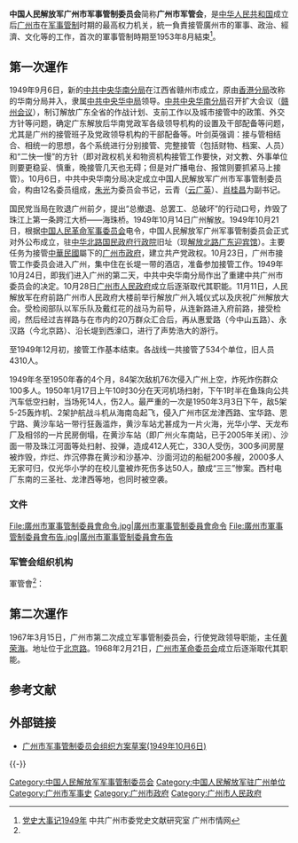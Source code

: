'''中国人民解放军广州市军事管制委员会'''简称'''广州市军管会'''，是[[中华人民共和国|中华人民共和国]]成立后[[广州市|广州市]]在[[军事管制|军事管制]]时期的最高权力机关，統一負責接管廣州市的軍事、政治、經濟、文化等的工作，首次的軍事管制時期至1953年8月結束<ref name=":0">[http://www.gzsqw.org.cn/gzds/dsdsj/202005/t20200509_6354.html 党史大事记1949年] 中共广州市委党史文献研究室  广州市情网</ref>。

== 第一次運作 ==
{{Infobox PRCG
|机构名称=中 国 人 民 解 放 军<br />广州市军事管制委员会
|标志1=China Emblem PLA.svg
|职位1=主任
|人员1=[[叶剑英|叶剑英]]
|上级机构=[[中国人民解放军广东省军事管制委员会|中国人民解放军广东省军事管制委员会]]
|地址1=[[广州市|广州市]][[解放路_(广州市)|中华北路]][[广东迎宾馆|国民政府行政院旧址]]
|被接替者={{Flagicon|ROC}} [[广州市政府|广州市政府]]
|成立时间=1949年10月21日
|a=[[广州市人民政府|广州市人民政府]]
}}

1949年9月6日，新的[[中共中央华南分局|中共中央华南分局]]在江西省赣州市成立，原由[[香港分局|香港分局]]改称的华南分局并入，隶属[[中共中央华中局|中共中央华中局]]领导。[[中共中央华南分局|中共中央华南分局]]召开扩大会议（[[赣州会议|赣州会议]]），制订解放广东全省的作战计划、支前工作以及城市接管中的政策、外交方针等问题，确定广东解放后华南党政军各级领导机构的设置及干部配备等问题，尤其是广州的接管班子及党政领导机构的干部配备等。叶剑英强调：接与管相结合、相统一的思想，各个系统进行分别接管、完整接管（包括财物、档案、人员）和“二快一慢”的方针（即对政权机关和物资机构接管工作要快，对文教、外事单位则要更稳妥、慎重，晚接管几天也无碍；但是对广播电台、报馆则要抓紧马上接管）。10月6日，中共中央华南分局决定成立中国人民解放军广州市军事管制委员会，构由12名委员组成，[[朱光_(1906年)|朱光]]为委员会书记，云青（[[云广英|云广英]]）、[[肖桂昌|肖桂昌]]为副书记。

国民党当局在败退广州前夕，提出“总撤退、总罢工、总破坏”的行动口号，炸毁了珠江上第一条跨江大桥——海珠桥。1949年10月14日广州解放。1949年10月21日，根据[[中国人民革命军事委员会|中国人民革命军事委员会]]电令，中国人民解放军广州军事管制委员会正式对外公布成立，驻[[中华北路|中华北路]][[国民政府行政院|国民政府行政院]]旧址（现[[解放路_(广州市)|解放北路]][[广东迎宾馆|广东迎宾馆]]）。主要任务为接管[[中華民國|中華民國]]屬下的[[广州市政府|广州市政府]]，建立共产党政权。10月23日，广州市接管工作委员会进入广州，集中住在长堤一带的酒店，准备参加接管工作。1949年10月24日，即我们进入广州的第二天，中共中央华南分局作出了重建中共广州市委员会的决定。10月28日[[广州市人民政府|广州市人民政府]]成立后逐渐取代其职能。11月11日，人民解放军在府前路广州市人民政府大楼前举行解放广州入城仪式以及庆祝广州解放大会。受检阅部队以军乐队及戴红花的战马为前导，从连新路进入府前路，接受检阅，然后经过吉祥路与在市内的20万群众汇合后，再从惠爱路（今中山五路）、永汉路（今北京路）、沿长堤到西濠口，进行了声势浩大的游行。

至1949年12月初，接管工作基本结束。各战线一共接管了534个单位，旧人员4310人。

1949年冬至1950年春的4个月，84架次敌机76次侵入广州上空，炸死炸伤群众100多人。1950年1月17日上午10时30分在天河机场扫射，下午1时半在鱼珠向公共汽车低空扫射，当场死14人，伤2人。最严重的一次是1950年3月3日下午，敌5架5-25轰炸机、2架护航战斗机从海南岛起飞，侵入广州市区龙津西路、宝华路、恩宁路、黄沙车站一带行狂轰滥炸，黄沙车站尤甚成为一片火海，光华小学、天龙布厂及相邻的一片民房倒塌，在黄沙车站（即广州火车南站，已于2005年关闭）、沙面一带及珠江河面等处扫射、投弹，造成412人死亡，330人受伤，300多间房屋被炸毁，炸烂、炸沉停靠在黄沙和沙基冲、沙面河边的船艇200多艘，2000多人无家可归，仅光华小学的在校儿童被炸死伤多达50人，酿成“三三”惨案。西村电厂东南的三圣社、龙津西等地，也同时被空袭。 
=== 文件 ===
<gallery>
File:廣州市軍事管制委員會命令.jpg|廣州市軍事管制委員會命令
File:廣州市軍事管制委員會布告.jpg|廣州市軍事管制委員會布告
</gallery>

=== 军管会组织机构 ===
軍管會<ref name=":0" />：
{{columns-list|1|
* 军管会主任[[叶剑英|叶剑英]]
* 军管会副主任[[赖传珠|赖传珠]]
* 军管会委员：[[叶剑英|叶剑英]]，[[方方|方方]]，[[邓华|邓华]]，[[赖传珠|赖传珠]]，[[萧向荣|萧向荣]]，[[洪学智|洪学智]]，[[曾生|曾生]]，[[尹林平|林平]]，[[朱光_(1906年)|朱光]]，[[李章达|李章达]]，[[吴奇伟|吴奇伟]]，[[张醁村|张醁村]]等 
* 军管会秘书长 [[肖桂昌|肖桂昌]]
** 军管会副秘书长 [[杨应彬|杨应彬]]
* 中共广州市委：1949年10月28日成立，市委书记[[叶剑英|叶剑英]]兼，[[朱光_(1906年)|朱光]]、[[钟明|钟明]]、[[廖似光|廖似光]]任副书记。林克泽任市委常委、秘书长。市委驻现在儿童公园后面的榕园。团委书记[[黄焕秋|黄焕秋]]
* 广州市人民政府：市长[[叶剑英|叶剑英]]，副市长[[朱光_(1906年)|朱光]]
**民政局局长[[古关贤|古关贤]]
* 广州市总工会筹委会：主任[[廖似光|廖似光]]
* 治安委員會 主任[[谭政文|谭政文]]
**广州市公安局：局长[[谭政文|谭政文]]、副局长[[孙乐宜|孙乐宜]]、[[陈泊|陈泊]]。共计接收警员4844人，枪475支，子弹30299发，收发报机3部，消防车和汽车52辆，及文书档案一批。10月27日，在原警察局所在地（现广州起义路200号）成立广州市人民政府公安局。广州市人民政府公安局隶属市人民政府，同时受中共华南分局社会部及中南军（行）政委员会公安局领导。10月28日武装查封国民党军统、中统特务机关。10月30日号召国民党省、市、区党部以及各行业支部实行登记。广州解放半年，全市共抓获美蒋特务331人，抓获现行反革命及匪徒612名，收缴各类枪枝3900多支。通过各街道协助，市民政局共收容国民党散兵游勇18900多人。从解放后十天平均敌特、坏人每日作案81宗下降到解放半年内的平均日作案9宗。
**广州公安总队：1949年10月20日中共华南分局决定，粤赣湘边纵队独立第6团的7个连（另3个连调去军管会执勤）、东二支新1团、4团的9个连，组建成广州市公安局公安总队。总队长[[张受荣|张受荣]]，政委[[陈中夫|陈中夫]]，副总队长[[王彪|王彪]]、[[程长青|程长青]]，副政委[[胡定伦|胡定伦]]。隶属于[[广州市公安局|广州市公安局]]领导。总队设司令部、政治处、后勤处三个工作部门，下辖4个大队，16个中队，1个教导处，指战员1434人。担负警卫华南分局，省市党政机关，首长、民主人士的安全，守护重要目标，看押犯人，清剿特务土匪，维护社会治安等任务。1949年12月，广州市公安局公安总队和警卫军管会的3个连、第十五兵团的2个连组建成公安第19师第55团；调粤赣湘边纵队独立2团和从广东6个军分区调来7个连组建公安第19师第56团；广东省公安干校招收的学生835人组建公安第19师教导大队（团级）；广州市公安局纠察大队隶属公安第19师领导。北京公安总队调来的何明、汤光礼、赵一清等75人和广州市公安局公安总队的陈中夫组建公安第19师领导机关。师政委[[何明|何明]]（代理师长）<ref>何明(1914年6月1日-2017年3月26日)，原名杨林刚，四川省[[渠县|渠县]][[汉碑乡|汉碑乡]]杨家岩村人。1933年8月参加中国工农红军，历任四川[[平武县|平武县委]]组织部长、阿坝中心县委书记，[[陕甘宁边区政府|陕甘宁边区政府]]主席团巡视员，北京市公安总队总队长兼政委，公安第19师政委，广东省公安厅副厅长，广东省政府口岸办公室主任、广东省顾委委员、广东省商务厅正厅级离休干部。</ref>，参谋长[[汤光礼|汤光礼]]，政治部副主任[[赵一清|赵一清]]、[[陈中夫|陈中夫]]。全师共4278人。1950年1月28日，公安第19师改称中国人民公安部队广州市总队，总队长[[李国良|李国良]]，政委何明，副总队长[[李文禄|李文禄]]，参谋长[[汤光礼|汤光礼]]，政治部副主任[[赵一清|赵一清]]、[[陈中夫|陈中夫]]。干部、战士经过缜密挑选，大都来自农村，还有部分干部来自广州、香港学联和华侨党员，组织成份和政治思想较为纯洁，能吃苦耐劳，大都经过战斗锻炼，军事素质较好，又懂广东方言，有利执勤和做群众工作；营、连干部多数具有初中以上文化水平；党团员占总人数的33%至78%。驻守在广州执勤长达八年。
* 广州警备司令部：警备司令[[邓华|邓华]]，政委[[吴富善|吴富善]]，参谋长[[黄忠诚|黄忠诚]]。1949年10月16日成立，先由第42军担负广州的治安、警备任务。很快移交给第43军第132师担负市区警备。
* 財經接管委員會：
** 贸易处
** 海关处：处长[[陈应中|陈应中]]（后任广东省统计局局长、广东省计委副主任）
** 中国人民银行：1949年11月正式挂牌对外币兑换牌价：1美元兑人民币16.52元，1港元兑人民币2.86元，但由于全国人民币兑换外币比率大波动，广州市人民币与港元的黑市价，降至1港元兑人民币9.8元。貶值近4倍。这时，市军管会11月22日听取中国人民银行领导[[王勉林|王勉林]]及现金管理科科长韩英汇报后，决定：广州市中国人民银行主动地调整人民币与港元兑换比率：1美元兑人民币18.75元。1港元兑人民币3.25元。这样可使内地的人民币不致大量南来。12月5日市军管会在中山纪念堂召开有市公安局、市总工会、市银行、市工商局、市税务局及各区军管会共1200多人参加的市整顿金融总行动，对十三行地区有86个行动小组以及八个区的银行、银铺、银号全部封点完毕，清点帐目和库存的美元、港元、黄金、银元（通称大头）等财产，并一一登记入册，在全体职工、工作组成员监督下，贴上市军管会封条，由正副组长送到海珠桥东侧的中国人民银行广州市分行统一入库保管；还破获炒卖外汇的私设电台4个。此行动稳定了金融市场，物价在十天内下降31%。12月底，市人民银行通知各店铺派人按当时外币牌价折算回人民币给各店铺。市军管会于1950年2月发出通告：禁止港元在市场上流通、使用。从而终结了港元统治广州及华南地区市场的局面。
* 交通接管委員會：主任[[雷铁鸣|雷铁鸣]]<ref>雷铁鸣（1916--1995），广东省台山县人。1935年10月参加革命，1936年5月加入共青团，1937年1月转党。后任师政委、铁道部客运局副局长、运输总局副局长、铁道兵后勤部副部长等职。 </ref>。首先抢通粤汉铁路。1949年12月29日，粤汉铁路汉口至广州全线通车，恢复了客运运输。 1950年3月开始，广州市开始组织人手对[[海珠桥|海珠桥]]留在海面上的四组桥墩进行检查。5月25日开始广州海珠桥第二阶段修复工作，从衡阳调第五桥梁队负责。1950年11月7日，海珠桥全线通车。
**公路管理处，内设路政管理科。
* 軍事接管委員會
* 文教接管委員會：主任[[李凡夫_(政治人物)|李凡夫]]，副主任[[饶彰风|饶彰风]]
** 新闻出版处：处长[[饶彰风|饶彰风]]兼，副处长[[王匡_(1917年)|王匡]]。派出了以[[罗戈东|罗戈东]]为首，向明、姬星波、阎培涛、鲁阳、张演、杨嘉、吴柳斯等组成的几个军管小组，分别前往广州市的20多家公营或公私合营报馆接管，有《[[中央日报|中央日报]]》、《[[中正日报|中正日报]]》、《西南日报》、《建国日报》、《大光报》、《环球日报》、《越华报》、《国华报》、《现象报》等，发行总量不超过八万份。  
* 房屋分配委員會
* 物資處理委員會
* 外僑事務處
* 電信接管委員會
* 衛生接管部
* 司法接管部
**广州市人民法院：院长[[朱光_(1906年)|朱光]]兼
* 供應部 
}}

== 第二次運作 ==
{{Infobox PRCG
|机构名称=中 国 人 民 解 放 军<br />广州市军事管制委员会
|标志1=China Emblem PLA.svg
|职位1=主任
|人员1=[[黄荣海|黄荣海]]
|上级机构=[[中国人民解放军广东省军事管制委员会|中国人民解放军广东省军事管制委员会]]
|地址1=[[广州市|广州市]][[北京路_(越秀区)|北京路]]
|被接替者=
|成立时间=1967年3月15日
|接替者=[[广州市革命委员会|广州市革命委员会]]
}}

1967年3月15日，广州市第二次成立军事管制委员会，行使党政领导职能，主任[[黄荣海|黄荣海]]。地址位于[[北京路_(越秀区)|北京路]]。1968年2月21日，[[广州市革命委员会|广州市革命委员会]]成立后逐渐取代其职能。

== 参考文献 ==
{{Reflist}}

== 外部链接 ==
* [https://web.archive.org/web/20150512224224/http://news.dayoo.com/guangzhou/76676/76681/200910/11/76681_11004419.htm 广州市军事管制委员会组织方案草案(1949年10月6日)]

{{-}}
{{广州市市长}}

[[Category:中国人民解放军军事管制委员会|Category:中国人民解放军军事管制委员会]]
[[Category:中国人民解放军驻广州单位|Category:中国人民解放军驻广州单位]]
[[Category:广州市军事史|Category:广州市军事史]]
[[Category:广州市政府|Category:广州市政府]]
[[Category:广州市人民政府|Category:广州市人民政府]]